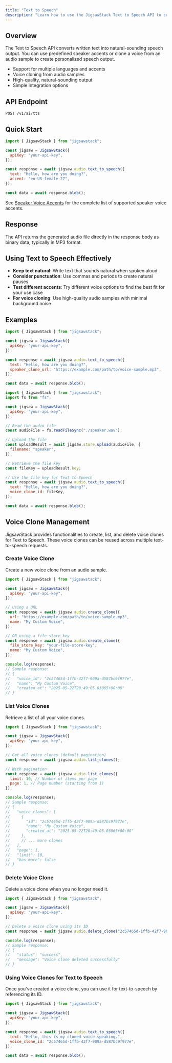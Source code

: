 ```yaml
---
title: "Text to Speech"
description: "Learn how to use the JigsawStack Text to Speech API to convert text into natural speech"
---
```


## Overview

The Text to Speech API converts written text into natural-sounding speech output. You can use predefined speaker accents or clone a voice from an audio sample to create personalized speech output.

- Support for multiple languages and accents
- Voice cloning from audio samples
- High-quality, natural-sounding output
- Simple integration options

## API Endpoint

```
POST /v1/ai/tts
```

## Quick Start

```javascript Javascript
import { JigsawStack } from "jigsawstack";

const jigsaw = JigsawStack({
  apiKey: "your-api-key",
});

const response = await jigsaw.audio.text_to_speech({
  text: "Hello, how are you doing?",
  accent: "en-US-female-27",
});

const data = await response.blob();
```

See [Speaker Voice Accents](https://jigsawstack.com/docs/additional-resources/speaker-voices) for the complete list of supported speaker voice accents.

## Response

The API returns the generated audio file directly in the response body as binary data, typically in MP3 format.

## Using Text to Speech Effectively

- **Keep text natural**: Write text that sounds natural when spoken aloud
- **Consider punctuation**: Use commas and periods to create natural pauses
- **Test different accents**: Try different voice options to find the best fit for your use case
- **For voice cloning**: Use high-quality audio samples with minimal background noise

## Examples

```javascript Using Speaker Clone URL
import { JigsawStack } from "jigsawstack";

const jigsaw = JigsawStack({
  apiKey: "your-api-key",
});

const response = await jigsaw.audio.text_to_speech({
  text: "Hello, how are you doing?",
  speaker_clone_url: "https://example.com/path/to/voice-sample.mp3",
});

const data = await response.blob();
```

```javascript Using File Store Key
import { JigsawStack } from "jigsawstack";
import fs from "fs";

const jigsaw = JigsawStack({
  apiKey: "your-api-key",
});

// Read the audio file
const audioFile = fs.readFileSync("./speaker.wav");

// Upload the file
const uploadResult = await jigsaw.store.upload(audioFile, {
  filename: "speaker",
});

// Retrieve the file key
const fileKey = uploadResult.key;

// Use the file key for Text to Speech
const response = await jigsaw.audio.text_to_speech({
  text: "Hello, how are you doing?",
  voice_clone_id: fileKey,
});

const data = await response.blob();
```

## Voice Clone Management

JigsawStack provides functionalities to create, list, and delete voice clones for Text to Speech. These voice clones can be reused across multiple text-to-speech requests.

### Create Voice Clone

Create a new voice clone from an audio sample.

```javascript Creating a Voice Clone
import { JigsawStack } from "jigsawstack";

const jigsaw = JigsawStack({
  apiKey: "your-api-key",
});

// Using a URL
const response = await jigsaw.audio.create_clone({
  url: "https://example.com/path/to/voice-sample.mp3",
  name: "My Custom Voice",
});

// OR using a file store key
const response = await jigsaw.audio.create_clone({
  file_store_key: "your-file-store-key",
  name: "My Custom Voice",
});

console.log(response);
// Sample response:
// {
//   "voice_id": "2c57465d-1ffb-42f7-909a-d587bc9f977e",
//   "name": "My Custom Voice",
//   "created_at": "2025-05-22T20:49:05.03065+00:00"
// }
```

### List Voice Clones

Retrieve a list of all your voice clones.

```javascript Listing Voice Clones
import { JigsawStack } from "jigsawstack";

const jigsaw = JigsawStack({
  apiKey: "your-api-key",
});

// Get all voice clones (default pagination)
const response = await jigsaw.audio.list_clones();

// With pagination
const response = await jigsaw.audio.list_clones({
  limit: 10, // Number of items per page
  page: 1, // Page number (starting from 1)
});

console.log(response);
// Sample response:
// {
//   "voice_clones": [
//     {
//       "id": "2c57465d-1ffb-42f7-909a-d587bc9f977e",
//       "name": "My Custom Voice",
//       "created_at": "2025-05-22T20:49:05.03065+00:00"
//     },
//     // ... more clones
//   ],
//   "page": 1,
//   "limit": 10,
//   "has_more": false
// }
```

### Delete Voice Clone

Delete a voice clone when you no longer need it.

```javascript Deleting a Voice Clone
import { JigsawStack } from "jigsawstack";

const jigsaw = JigsawStack({
  apiKey: "your-api-key",
});

// Delete a voice clone using its ID
const response = await jigsaw.audio.delete_clone("2c57465d-1ffb-42f7-909a-d587bc9f977e");

console.log(response);
// Sample response:
// {
//   "status": "success",
//   "message": "Voice clone deleted successfully"
// }
```

### Using Voice Clones for Text to Speech

Once you've created a voice clone, you can use it for text-to-speech by referencing its ID.

```javascript Using a Voice Clone
import { JigsawStack } from "jigsawstack";

const jigsaw = JigsawStack({
  apiKey: "your-api-key",
});

const response = await jigsaw.audio.text_to_speech({
  text: "Hello, this is my cloned voice speaking.",
  voice_clone_id: "2c57465d-1ffb-42f7-909a-d587bc9f977e",
});

const data = await response.blob();
```
